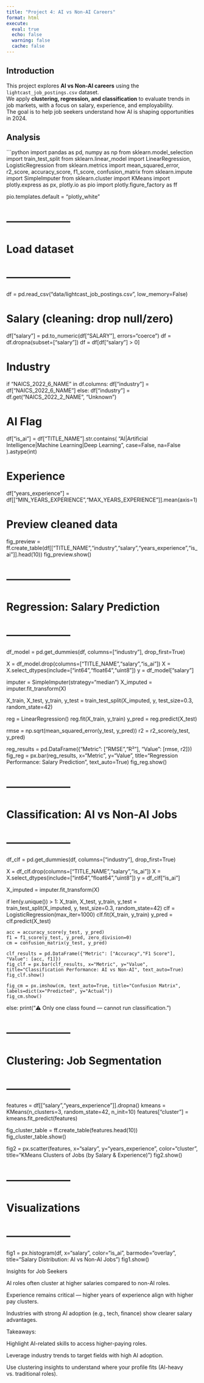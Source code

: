 ```yaml
---
title: "Project 4: AI vs Non-AI Careers"
format: html
execute:
  eval: true
  echo: false
  warning: false
  cache: false
---
```


## Introduction

This project explores **AI vs Non-AI careers** using the `lightcast_job_postings.csv` dataset.  
We apply **clustering, regression, and classification** to evaluate trends in job markets, with a focus on salary, experience, and employability.  
The goal is to help job seekers understand how AI is shaping opportunities in 2024.

## Analysis

```python
import pandas as pd, numpy as np
from sklearn.model_selection import train_test_split
from sklearn.linear_model import LinearRegression, LogisticRegression
from sklearn.metrics import mean_squared_error, r2_score, accuracy_score, f1_score, confusion_matrix
from sklearn.impute import SimpleImputer
from sklearn.cluster import KMeans
import plotly.express as px, plotly.io as pio
import plotly.figure_factory as ff

pio.templates.default = "plotly_white"

# ------------------
# Load dataset
# ------------------
df = pd.read_csv("data/lightcast_job_postings.csv", low_memory=False)

# Salary (cleaning: drop null/zero)
df["salary"] = pd.to_numeric(df["SALARY"], errors="coerce")
df = df.dropna(subset=["salary"])
df = df[df["salary"] > 0]

# Industry
if "NAICS_2022_6_NAME" in df.columns:
    df["industry"] = df["NAICS_2022_6_NAME"]
else:
    df["industry"] = df.get("NAICS_2022_2_NAME", "Unknown")

# AI Flag
df["is_ai"] = df["TITLE_NAME"].str.contains(
    "AI|Artificial Intelligence|Machine Learning|Deep Learning",
    case=False, na=False
).astype(int)

# Experience
df["years_experience"] = df[["MIN_YEARS_EXPERIENCE","MAX_YEARS_EXPERIENCE"]].mean(axis=1)

# Preview cleaned data
fig_preview = ff.create_table(df[["TITLE_NAME","industry","salary","years_experience","is_ai"]].head(10))
fig_preview.show()

# ------------------
# Regression: Salary Prediction
# ------------------
df_model = pd.get_dummies(df, columns=["industry"], drop_first=True)

X = df_model.drop(columns=["TITLE_NAME","salary","is_ai"])
X = X.select_dtypes(include=["int64","float64","uint8"])
y = df_model["salary"]

imputer = SimpleImputer(strategy="median")
X_imputed = imputer.fit_transform(X)

X_train, X_test, y_train, y_test = train_test_split(X_imputed, y, test_size=0.3, random_state=42)

reg = LinearRegression()
reg.fit(X_train, y_train)
y_pred = reg.predict(X_test)

rmse = np.sqrt(mean_squared_error(y_test, y_pred))
r2 = r2_score(y_test, y_pred)

reg_results = pd.DataFrame({"Metric": ["RMSE","R²"], "Value": [rmse, r2]})
fig_reg = px.bar(reg_results, x="Metric", y="Value", title="Regression Performance: Salary Prediction", text_auto=True)
fig_reg.show()

# ------------------
# Classification: AI vs Non-AI Jobs
# ------------------
df_clf = pd.get_dummies(df, columns=["industry"], drop_first=True)

X = df_clf.drop(columns=["TITLE_NAME","salary","is_ai"])
X = X.select_dtypes(include=["int64","float64","uint8"])
y = df_clf["is_ai"]

X_imputed = imputer.fit_transform(X)

if len(y.unique()) > 1:
    X_train, X_test, y_train, y_test = train_test_split(X_imputed, y, test_size=0.3, random_state=42)
    clf = LogisticRegression(max_iter=1000)
    clf.fit(X_train, y_train)
    y_pred = clf.predict(X_test)

    acc = accuracy_score(y_test, y_pred)
    f1 = f1_score(y_test, y_pred, zero_division=0)
    cm = confusion_matrix(y_test, y_pred)

    clf_results = pd.DataFrame({"Metric": ["Accuracy","F1 Score"], "Value": [acc, f1]})
    fig_clf = px.bar(clf_results, x="Metric", y="Value", title="Classification Performance: AI vs Non-AI", text_auto=True)
    fig_clf.show()

    fig_cm = px.imshow(cm, text_auto=True, title="Confusion Matrix", labels=dict(x="Predicted", y="Actual"))
    fig_cm.show()
else:
    print("⚠️ Only one class found — cannot run classification.")

# ------------------
# Clustering: Job Segmentation
# ------------------
features = df[["salary","years_experience"]].dropna()
kmeans = KMeans(n_clusters=3, random_state=42, n_init=10)
features["cluster"] = kmeans.fit_predict(features)

fig_cluster_table = ff.create_table(features.head(10))
fig_cluster_table.show()

fig2 = px.scatter(features, x="salary", y="years_experience", color="cluster", title="KMeans Clusters of Jobs (by Salary & Experience)")
fig2.show()

# ------------------
# Visualizations
# ------------------
fig1 = px.histogram(df, x="salary", color="is_ai", barmode="overlay", title="Salary Distribution: AI vs Non-AI Jobs")
fig1.show()

Insights for Job Seekers

AI roles often cluster at higher salaries compared to non-AI roles.

Experience remains critical — higher years of experience align with higher pay clusters.

Industries with strong AI adoption (e.g., tech, finance) show clearer salary advantages.

Takeaways:

Highlight AI-related skills to access higher-paying roles.

Leverage industry trends to target fields with high AI adoption.

Use clustering insights to understand where your profile fits (AI-heavy vs. traditional roles).
